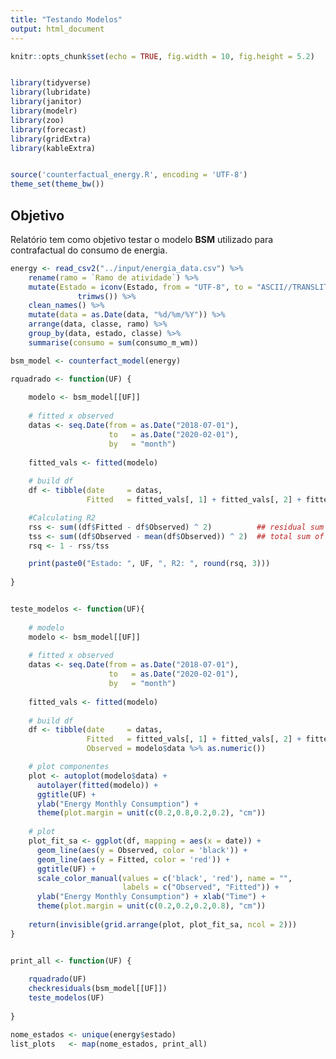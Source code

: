 ```yaml
---
title: "Testando Modelos"
output: html_document
---
```


```r
knitr::opts_chunk$set(echo = TRUE, fig.width = 10, fig.height = 5.2)


library(tidyverse)
library(lubridate)
library(janitor)
library(modelr)
library(zoo)
library(forecast)
library(gridExtra)
library(kableExtra)


source('counterfactual_energy.R', encoding = 'UTF-8')
theme_set(theme_bw())
```

## Objetivo

Relatório tem como objetivo testar o modelo **BSM** utilizado para contrafactual do consumo de energia. 


```r
energy <- read_csv2("../input/energia_data.csv") %>% 
    rename(ramo = `Ramo de atividade`) %>% 
    mutate(Estado = iconv(Estado, from = "UTF-8", to = "ASCII//TRANSLIT") %>% 
               trimws()) %>% 
    clean_names() %>% 
    mutate(data = as.Date(data, "%d/%m/%Y")) %>% 
    arrange(data, classe, ramo) %>% 
    group_by(data, estado, classe) %>% 
    summarise(consumo = sum(consumo_m_wm))

bsm_model <- counterfact_model(energy)
```


```r
rquadrado <- function(UF) {
    
    modelo <- bsm_model[[UF]]
    
    # fitted x observed
    datas <- seq.Date(from = as.Date("2018-07-01"), 
                      to   = as.Date("2020-02-01"),
                      by   = "month")
    
    fitted_vals <- fitted(modelo)
    
    # build df
    df <- tibble(date     = datas,
                 Fitted   = fitted_vals[, 1] + fitted_vals[, 2] + fitted_vals[,3],                    Observed = modelo$data %>% as.numeric())

    #Calculating R2
    rss <- sum((df$Fitted - df$Observed) ^ 2)          ## residual sum of squares
    tss <- sum((df$Observed - mean(df$Observed)) ^ 2)  ## total sum of squares
    rsq <- 1 - rss/tss

    print(paste0("Estado: ", UF, ", R2: ", round(rsq, 3)))
  
}


teste_modelos <- function(UF){
    
    # modelo
    modelo <- bsm_model[[UF]]
    
    # fitted x observed
    datas <- seq.Date(from = as.Date("2018-07-01"), 
                      to   = as.Date("2020-02-01"),
                      by   = "month")
    
    fitted_vals <- fitted(modelo)
    
    # build df
    df <- tibble(date     = datas,
                 Fitted   = fitted_vals[, 1] + fitted_vals[, 2] + fitted_vals[, 3], 
                 Observed = modelo$data %>% as.numeric())

    # plot componentes
    plot <- autoplot(modelo$data) +
      autolayer(fitted(modelo)) +
      ggtitle(UF) +
      ylab("Energy Monthly Consumption") +
      theme(plot.margin = unit(c(0.2,0.8,0.2,0.2), "cm"))
    
    # plot
    plot_fit_sa <- ggplot(df, mapping = aes(x = date)) + 
      geom_line(aes(y = Observed, color = 'black')) +
      geom_line(aes(y = Fitted, color = 'red')) +
      ggtitle(UF) +
      scale_color_manual(values = c('black', 'red'), name = "",
                         labels = c("Observed", "Fitted")) + 
      ylab("Energy Monthly Consumption") + xlab("Time") +
      theme(plot.margin = unit(c(0.2,0.2,0.2,0.8), "cm"))
    
    return(invisible(grid.arrange(plot, plot_fit_sa, ncol = 2)))
}


print_all <- function(UF) {
  
    rquadrado(UF)
    checkresiduals(bsm_model[[UF]])
    teste_modelos(UF)
    
}

nome_estados <- unique(energy$estado)
list_plots   <- map(nome_estados, print_all)
```
